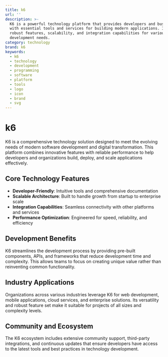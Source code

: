 ```yaml
---
title: k6
url: ''
description: >-
  K6 is a powerful technology platform that provides developers and businesses
  with essential tools and services for building modern applications. It offers
  robust features, scalability, and integration capabilities for various
  development needs.
category: technology
brand: k6
keywords:
  - k6
  - technology
  - development
  - programming
  - software
  - platform
  - tools
  - logo
  - icon
  - brand
  - svg
---
```


# k6

K6 is a comprehensive technology solution designed to meet the evolving needs of modern software development and digital transformation. This platform combines innovative features with reliable performance to help developers and organizations build, deploy, and scale applications effectively.

## Core Technology Features

- **Developer-Friendly**: Intuitive tools and comprehensive documentation
- **Scalable Architecture**: Built to handle growth from startup to enterprise scale
- **Integration Capabilities**: Seamless connectivity with other platforms and services
- **Performance Optimization**: Engineered for speed, reliability, and efficiency

## Development Benefits

K6 streamlines the development process by providing pre-built components, APIs, and frameworks that reduce development time and complexity. This allows teams to focus on creating unique value rather than reinventing common functionality.

## Industry Applications

Organizations across various industries leverage K6 for web development, mobile applications, cloud services, and enterprise solutions. Its versatility and robust feature set make it suitable for projects of all sizes and complexity levels.

## Community and Ecosystem

The K6 ecosystem includes extensive community support, third-party integrations, and continuous updates that ensure developers have access to the latest tools and best practices in technology development.

